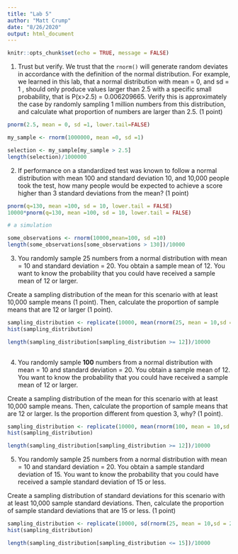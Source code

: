 ```yaml
---
title: "Lab 5"
author: "Matt Crump"
date: "8/26/2020"
output: html_document
---
```


```r
knitr::opts_chunk$set(echo = TRUE, message = FALSE)
```

1. Trust but verify. We trust that the `rnorm()` will generate random deviates in accordance with the definition of the normal distribution. For example, we learned in this lab, that a normal distribution with mean = 0, and sd = 1 , should only produce values larger than 2.5 with a specific small probability, that is P(x>2.5) = 0.006209665. Verify this is approximately the case by randomly sampling 1 million numbers from this distribution, and calculate what proportion of numbers are larger than 2.5. (1 point)

```r
pnorm(2.5, mean = 0, sd =1, lower.tail=FALSE)

my_sample <- rnorm(1000000, mean =0, sd =1)

selection <- my_sample[my_sample > 2.5]
length(selection)/1000000
```


2. If performance on a standardized test was known to follow a normal distribution with mean 100 and standard deviation 10, and 10,000 people took the test, how many people would be expected to achieve a score higher than 3 standard deviations from the mean? (1 point)

```r
pnorm(q=130, mean =100, sd = 10, lower.tail = FALSE)
10000*pnorm(q=130, mean =100, sd = 10, lower.tail = FALSE)

# a simulation

some_observations <- rnorm(10000,mean=100, sd =10)
length(some_observations[some_observations > 130])/10000

```


3. You randomly sample 25 numbers from a normal distribution with mean = 10 and standard deviation = 20. You obtain a sample mean of 12. You want to know the probability that you could have received a sample mean of 12 or larger.

Create a sampling distribution of the mean for this scenario with at least 10,000 sample means (1 point). Then, calculate the proportion of sample means that are 12 or larger (1 point).

```r
sampling_distribution <- replicate(10000, mean(rnorm(25, mean = 10,sd = 20)) )
hist(sampling_distribution)    

length(sampling_distribution[sampling_distribution >= 12])/10000
                                   
```


4. You randomly sample **100** numbers from a normal distribution with mean = 10 and standard deviation = 20. You obtain a sample mean of 12. You want to know the probability that you could have received a sample mean of 12 or larger.

Create a sampling distribution of the mean for this scenario with at least 10,000 sample means. Then, calculate the proportion of sample means that are 12 or larger. Is the proportion different from question 3, why? (1 point).

```r
sampling_distribution <- replicate(10000, mean(rnorm(100, mean = 10,sd = 20)) )
hist(sampling_distribution)    

length(sampling_distribution[sampling_distribution >= 12])/10000
```

5. You randomly sample 25 numbers from a normal distribution with mean = 10 and standard deviation = 20. You obtain a sample standard deviation of 15. You want to know the probability that you could have received a sample standard deviation of 15 or less. 

Create a sampling distribution of standard deviations for this scenario with at least 10,000 sample standard deviations. Then, calculate the proportion of sample standard deviations that are 15 or less. (1 point)

```r
sampling_distribution <- replicate(10000, sd(rnorm(25, mean = 10,sd = 20)) )
hist(sampling_distribution)    

length(sampling_distribution[sampling_distribution <= 15])/10000

```








